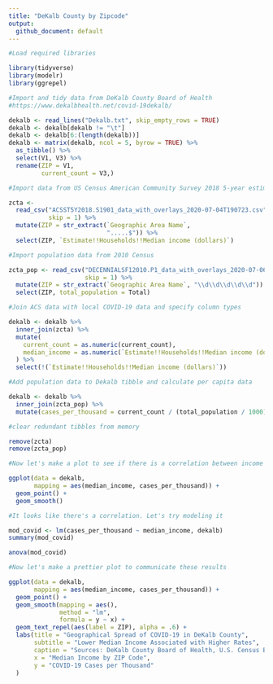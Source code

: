```yaml
---
title: "DeKalb County by Zipcode"
output:
  github_document: default
---
```

```r
#Load required libraries

library(tidyverse)
library(modelr)
library(ggrepel)

#Import and tidy data from DeKalb County Board of Health 
#https://www.dekalbhealth.net/covid-19dekalb/

dekalb <- read_lines("Dekalb.txt", skip_empty_rows = TRUE)
dekalb <- dekalb[dekalb != "\t"]
dekalb <- dekalb[6:(length(dekalb))]
dekalb <- matrix(dekalb, ncol = 5, byrow = TRUE) %>%
  as_tibble() %>%
  select(V1, V3) %>%
  rename(ZIP = V1,
         current_count = V3,)

#Import data from US Census American Community Survey 2018 5-year estimate

zcta <-
  read_csv("ACSST5Y2018.S1901_data_with_overlays_2020-07-04T190723.csv",
           skip = 1) %>%
  mutate(ZIP = str_extract(`Geographic Area Name`,
                           ".....$")) %>%
  select(ZIP, `Estimate!!Households!!Median income (dollars)`)

#Import population data from 2010 Census

zcta_pop <- read_csv("DECENNIALSF12010.P1_data_with_overlays_2020-07-06T171622.csv",
                     skip = 1) %>%
  mutate(ZIP = str_extract(`Geographic Area Name`, "\\d\\d\\d\\d\\d")) %>%
  select(ZIP, total_population = Total)

#Join ACS data with local COVID-19 data and specify column types

dekalb <- dekalb %>%
  inner_join(zcta) %>%
  mutate(
    current_count = as.numeric(current_count),
    median_income = as.numeric(`Estimate!!Households!!Median income (dollars)`)
  ) %>%
  select(!(`Estimate!!Households!!Median income (dollars)`))

#Add population data to Dekalb tibble and calculate per capita data

dekalb <- dekalb %>%
  inner_join(zcta_pop) %>%
  mutate(cases_per_thousand = current_count / (total_population / 1000))

#clear redundant tibbles from memory

remove(zcta)
remove(zcta_pop)
```
```r
#Now let's make a plot to see if there is a correlation between income and disease

ggplot(data = dekalb,
       mapping = aes(median_income, cases_per_thousand)) +
  geom_point() +
  geom_smooth()
```
```r
#It looks like there's a correlation. Let's try modeling it

mod_covid <- lm(cases_per_thousand ~ median_income, dekalb)
summary(mod_covid)
```
```r
anova(mod_covid)
```
```r
#Now let's make a prettier plot to communicate these results

ggplot(data = dekalb,
       mapping = aes(median_income, cases_per_thousand)) +
  geom_point() +
  geom_smooth(mapping = aes(),
              method = "lm",
              formula = y ~ x) +
  geom_text_repel(aes(label = ZIP), alpha = .6) +
  labs(title = "Geographical Spread of COVID-19 in DeKalb County",
       subtitle = "Lower Median Income Associated with Higher Rates",
       caption = "Sources: DeKalb County Board of Health, U.S. Census Bureau",
       x = "Median Income by ZIP Code",
       y = "COVID-19 Cases per Thousand"
  )
```

